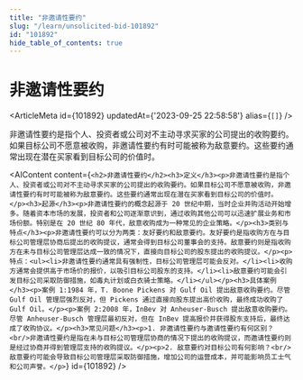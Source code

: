 ```yaml
---
title: "非邀请性要约"
slug: "/learn/unsolicited-bid-101892"
id: "101892"
hide_table_of_contents: true
---
```



# 非邀请性要约

<ArticleMeta id={101892} updatedAt={'2023-09-25 22:58:58'} alias={`[]`} />
<div className='border-solid border-b border-t-0 my-4 border-[var(--ifm-color-gray-300)]' />

非邀请性要约是指个人、投资者或公司对不主动寻求买家的公司提出的收购要约。如果目标公司不愿意被收购，非邀请性要约有时可能被称为敌意要约。这些要约通常出现在潜在买家看到目标公司的价值时。

<AIContent content={`<h2>非邀请性要约</h2><h3>定义</h3><p>非邀请性要约是指个人、投资者或公司对不主动寻求买家的公司提出的收购要约。如果目标公司不愿意被收购，非邀请性要约有时可能被称为敌意要约。这些要约通常出现在潜在买家看到目标公司的价值时。</p><h3>起源</h3><p>非邀请性要约的概念起源于 20 世纪中期，当时企业并购活动开始增多。随着资本市场的发展，投资者和公司逐渐意识到，通过收购其他公司可以迅速扩展业务和市场份额。特别是在 20 世纪 80 年代，敌意收购成为一种常见的企业策略。</p><h3>类别与特点</h3><p>非邀请性要约可以分为两类：友好要约和敌意要约。友好要约是指收购方在与目标公司管理层协商后提出的收购提议，通常会得到目标公司董事会的支持。敌意要约则是指收购方在未与目标公司管理层达成一致的情况下，直接向目标公司的股东提出的收购提议。</p><p>特点：<ul><li>非邀请性要约通常具有强制性，目标公司管理层可能会反对。</li><li>收购方通常会提供高于市场价的报价，以吸引目标公司股东的支持。</li><li>敌意要约可能会引发目标公司采取防御措施，如毒丸计划或白衣骑士策略。</li></ul></p><h3>具体案例</h3><p>案例 1:1984 年，T. Boone Pickens 对 Gulf Oil 提出敌意收购要约。尽管 Gulf Oil 管理层强烈反对，但 Pickens 通过直接向股东提出高价收购，最终成功收购了 Gulf Oil。</p><p>案例 2:2008 年，InBev 对 Anheuser-Busch 提出敌意收购要约。尽管 Anheuser-Busch 管理层最初反对，但在 InBev 提高报价并获得股东支持后，最终达成了收购协议。</p><h3>常见问题</h3><p>1. 非邀请性要约与邀请性要约有何区别？<br/>非邀请性要约是指在未与目标公司管理层协商的情况下提出的收购提议，而邀请性要约则是经过协商并得到管理层支持的收购提议。</p><p>2. 敌意要约对目标公司有何影响？<br/>敌意要约可能会导致目标公司管理层采取防御措施，增加公司的运营成本，并可能影响员工士气和公司声誉。</p>`} id={101892} />
